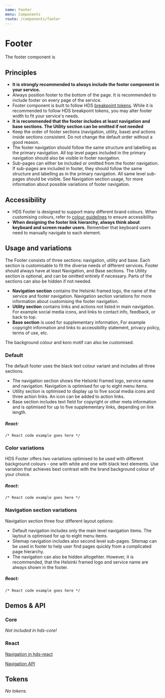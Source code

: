 ```yaml
---
name: Footer
menu: Components
route: /components/footer
---
```




# Footer

<LargeParagraph>
  The footer component is
</LargeParagraph>

## Principles

- **It is strongly recommended to always include the footer component in your service.**
- Always position footer to the bottom of the page. It is recommended to include footer on every page of the service.
- Footer component is built to follow HDS [breakpoint tokens](/design-tokens/breakpoints). While it is recommended to follow HDS breakpoint tokens, you may alter footer width to fit your service's needs.
- **It is recommended that the footer includes at least navigation and base sections. The Utility section can be omitted if not needed** 
- Keep the order of footer sections (navigation, utility, base) and actions inside sections consistent. Do not change the default order without a good reason.
- The footer navigation should follow the same structure and labelling as the primary navigation. All top level pages included in the primary navigation should also be visible in footer navigation.  
- Sub-pages can either be included or omitted from the footer navigation. If sub-pages are included in footer, they should follow the same structure and labelling as in the primary navigation. All same level sub-pages should be visible. See Navigation section usage, for more information about possible variations of footer navigation.

## Accessibility

- HDS Footer is designed to support many different brand colours. When customising colours, refer to [colour guidelines](/design-tokens/colour "Colour") to ensure accessibility.
- **When designing the footer link hierarchy, always think about keyboard and screen reader users.** Remember that keyboard users need to manually navigate to each element.

## Usage and variations
The Footer consists of three sections: navigation, utility and base. Each section is customisable to fit the diverse needs of different services. Footer should always have at least Navigation, and Base sections. The Utility section is optional, and can be omitted entirely if necessary. Parts of the sections can also be hidden if not needed.
- **Navigation section** contains the Helsinki framed logo, the name of the service and footer navigation. Navigation section variations for more information about customising the footer navigation.
- **Utility section** contains links and actions not listed in main navigation. For example social media icons, and links to contact info, feedback, or back to top.
- **Base section** is used for supplementary information, For example copyright information and links to accessibility statement, privacy policy, terms of use, etc.

The background colour and koro motif can also be customised.

### Default
The default footer uses the black text colour variant and includes all three sections. 
- The navigation section shows the Helsinki framed logo, service name and navigation. Navigation is optimised for up to eight menu items. 
- Utility section is optimised to display up to five social media icons and three action links. An icon can be added to action links.
- Base section includes text field for copyright or other meta information and is optimised for up to five supplementary links, depending on link length.

<Playground>

</Playground>

##### React:
```tsx
/* React code example goes here */
```

### Color variations
HDS Footer offers two variations optimised to be used with different background colours - one with white and one with black text elements. Use variation that achieves best contrast with the brand background colour of your choice.

<Playground>

</Playground>

##### React:
```tsx
/* React code example goes here */
```

### Navigation section variations
Navigation section three four different layout options:
- Default navigation includes only the main level navigation items. The laytout is optimised for up to eight menu items. 
- Sitemap navigation includes also second level sub-pages. Sitemap can be used in footer to help user find pages quickly from a complicated page hierarchy.
- The navigation can also be hidden altogehter. However, it is recommended, that the Helsinki framed logo and service name are always shown in the footer.
<Playground>

</Playground>

##### React:
```tsx
/* React code example goes here */
```


## Demos & API

### Core

_Not included in hds-core!_

### React

[Navigation in hds-react](/)

[Navigation API](/)

## Tokens

_No tokens._
